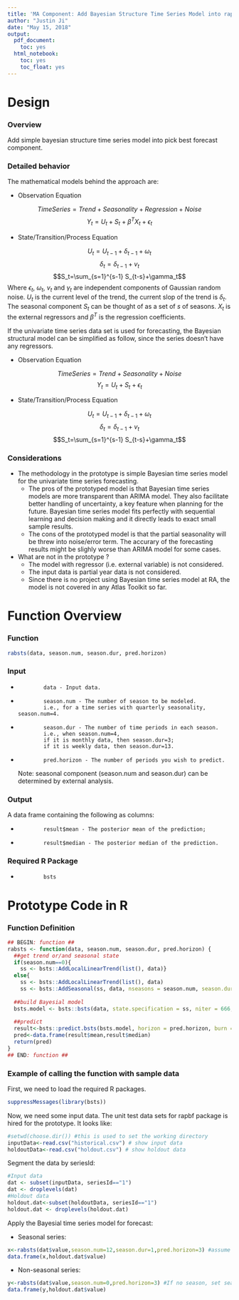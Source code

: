 ---
title: 'MA Component: Add Bayesian Structure Time Series Model into rapbf'
author: "Justin Ji"
date: "May 15, 2018"
output:
  pdf_document:
    toc: yes
  html_notebook:
    toc: yes
    toc_float: yes
---

# Design

### Overview
Add simple bayesian structure time series model into pick best forecast component.

### Detailed behavior
The mathematical models behind the approach are:

* Observation Equation

$$Time Series = Trend + Seasonality + Regression + Noise$$
$$Y_t = U_t + S_t + \beta^T X_t+ \epsilon_t$$

* State/Transition/Process Equation

$$U_t=U_{t-1}+\delta_{t-1}+\omega_t$$
$$\delta_t=\delta_{t-1}+v_t$$
$$S_t=\sum_{s=1}^{s-1} S_{t-s}+\gamma_t$$
Where $\epsilon_t$, $\omega_t$, $v_t$ and $\gamma_t$ are independent components of Gaussian random noise. $U_t$ is the current level of the trend, the current slop of the trend is $\delta_t$. The seasonal component $S_t$ can be thought of as a set of $s$ of seasons. $X_t$ is the external regressors and $\beta^T$ is the regression coefficients.

If the univariate time series data set is used for forecasting, the Bayesian structural model can be simplified as follow, since the series doesn't have any regressors. 

* Observation Equation

$$Time Series = Trend + Seasonality + Noise$$
$$Y_t = U_t + S_t + \epsilon_t$$

* State/Transition/Process Equation

$$U_t=U_{t-1}+\delta_{t-1}+\omega_t$$
$$\delta_t=\delta_{t-1}+v_t$$
$$S_t=\sum_{s=1}^{s-1} S_{t-s}+\gamma_t$$

### Considerations
* The methodology in the prototype is simple Bayesian time series model for the univariate time series forecasting. 
    - The pros of the prototyped model is that Bayesian time series models are more transparent than ARIMA model. They also facilitate better handling of uncertainty, a key feature when planning for the future. Bayesian time series model fits perfectly with sequential learning and decision making and it directly leads to exact small sample results. 
    - The cons of the prototyped model is that the partial seasonality will be threw into noise/error term. The accurary of the forecasting results might be slighly worse than ARIMA model for some cases.  

* What are not in the prototype ?
    - The model with regressor (i.e. external variable) is not considered. 
    - The input data is partial year data is not considered. 
    - Since there is no project using Bayesian time series model at RA, the model is not covered in any Atlas Toolkit so far. 

# Function Overview

### Function

```{r eval=FALSE}
rabsts(data, season.num, season.dur, pred.horizon)
```
### Input
*             data - Input data.
*             season.num - The number of season to be modeled. 
              i.e., for a time series with quarterly seasonality, season.num=4.
*             season.dur - The number of time periods in each season. 
              i.e., when season.num=4, 
              if it is monthly data, then season.dur=3;                
              if it is weekly data, then season.dur=13.
*             pred.horizon - The number of periods you wish to predict. 
Note: seasonal component (season.num and season.dur) can be determined by external analysis.

### Output

A data frame containing the following as columns:

*             result$mean - The posterior mean of the prediction; 
*             result$median - The posterior median of the prediction.

### Required R Package
*             bsts

# Prototype Code in R

### Function Definition
```{r}
## BEGIN: function ##
rabsts <- function(data, season.num, season.dur, pred.horizon) {
  ##get trend or/and seasonal state
  if(season.num==0){
    ss <- bsts::AddLocalLinearTrend(list(), data)}
  else{
    ss <- bsts::AddLocalLinearTrend(list(), data)
    ss <- bsts::AddSeasonal(ss, data, nseasons = season.num, season.duration = season.dur)}
  
  ##build Bayesial model
  bsts.model <- bsts::bsts(data, state.specification = ss, niter = 666, ping=0, seed=1000)
  
  ##predict
  result<-bsts::predict.bsts(bsts.model, horizon = pred.horizon, burn = SuggestBurn(0.1, bsts.model), quantiles = c(.025, .975))
  pred<-data.frame(result$mean,result$median)
  return(pred)
}
## END: function ##
```

### Example of calling the function with sample data

First, we need to load the required R packages.
```{r}
suppressMessages(library(bsts))
```

Now, we need some input data. The unit test data sets for rapbf package is hired for the prototype. It looks like:
```{r echo=FALSE}
#setwd(choose.dir()) #this is used to set the working directory
inputData<-read.csv("historical.csv") # show input data
holdoutData<-read.csv("holdout.csv") # show holdout data
```

Segment the data by seriesId:
```{r}
#Input data
dat <- subset(inputData, seriesId=="1")
dat <- droplevels(dat)
#Holdout data
holdout.dat<-subset(holdoutData, seriesId=="1")
holdout.dat <- droplevels(holdout.dat)
```

Apply the Bayesial time series model for forecast:

* Seasonal series:
```{r}
x<-rabsts(dat$value,season.num=12,season.dur=1,pred.horizon=3) #assume that there are 12 seasons and each season is one month.
data.frame(x,holdout.dat$value)
```
* Non-seasonal series:
```{r}
y<-rabsts(dat$value,season.num=0,pred.horizon=3) #If no season, set season.num=0.
data.frame(y,holdout.dat$value)
```
